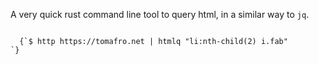 

A very quick rust command line tool to query html, in a similar way to <code>jq</code>.

<Code language="shell">
  {`$ http https://tomafro.net | htmlq "li:nth-child(2) i.fab"
<i class="fab fa-github-square"></i>`}</Code>
